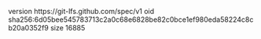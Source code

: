 version https://git-lfs.github.com/spec/v1
oid sha256:6d05bee545783713c2a0c68e6828be82c0bce1ef980eda58224c8cb20a0352f9
size 16885
